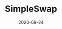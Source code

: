 ---
title: SimpleSwap
category: Exchanges & wallet
status: publish
date: 2020-09-24
slug: A short description for this item
website: https://simpleswap.io/?to=iotx&amount=0.1
twitter:
logo:
featured_img: https://wp.gcap1.iotex.io/wp-content/uploads/2020/09/simpleswap.png
telegram:
---